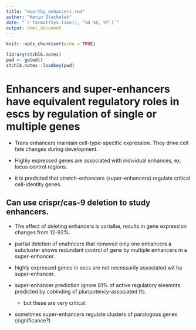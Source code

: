 ```yaml
---
title: "moorthy_enhancers.rmd"
author: "Kevin Stachelek"
date: "`r format(Sys.time(), '%d %B, %Y')`"
output: html_document
---
```


```r
knitr::opts_chunk$set(echo = TRUE)
```


```r
library(stchlk.notes)
pwd <- getwd()
stchlk.notes::loadkey(pwd)

```

# Enhancers and super-enhancers have equivalent regulatory roles in escs by regulation of single or multiple genes

* Trans enhancers maintain cell-type-specific expression. They drive cell fate changes during development. 

* Highly expressed genes are associated with individual enhances, ex. locus control regions.

* it is predicted that stretch-enhancers (super-enhancers) regulate critical cell-identity genes. 

## Can use crispr/cas-9 deletion to study enhancers. 

* The effect of deleting enhancers is varialbe, results in gene expression changes from 12-92%. 

* partial deletion of enahncers that removed only one enhancers a subcluster shows redundant control of gene by multiple enhancers in a super-enhancer.

* highly expressed genes in escs are not necessarily associated wit ha super-enhancer.

* super-enhancer prediction ignore 81% of active regulatory eleemnts predicted by cobinding of pluripotency-associated tfs. 
  + but these are very critical. 
  
* sometimes super-enhancers regulate clusters of paralogous genes (significance?)


